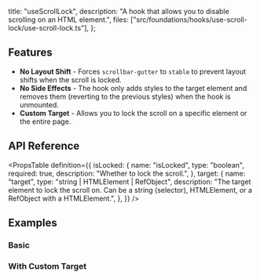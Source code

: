   title: "useScrollLock",
  description:
    "A hook that allows you to disable scrolling on an HTML element.",
  files: ["src/foundations/hooks/use-scroll-lock/use-scroll-lock.ts"],
};

## Features

- **No Layout Shift** - Forces `scrollbar-gutter` to `stable` to prevent layout shifts when the scroll is locked.
- **No Side Effects** - The hook only adds styles to the target element and removes them (reverting to the previous styles) when the hook is unmounted.
- **Custom Target** - Allows you to lock the scroll on a specific element or the entire page.

## API Reference

<PropsTable
  definition={{
    isLocked: {
      name: "isLocked",
      type: "boolean",
      required: true,
      description: "Whether to lock the scroll.",
    },
    target: {
      name: "target",
      type: "string | HTMLElement | RefObject<HTMLElement>",
      description:
        "The target element to lock the scroll on. Can be a string (selector), HTMLElement, or a RefObject with a HTMLElement.",
    },
  }}
/>

## Examples

### Basic

<Preview slug="use-scroll-lock" />

### With Custom Target

<Preview slug="use-scroll-lock-target" />
